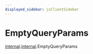 ```yaml
---
displayed_sidebar: jsClientSidebar
---
```



# EmptyQueryParams

[internal](../../admin_discounts/modules/admin_discounts.internal.mdx).[internal](../modules/admin_discounts.internal.internal.mdx).EmptyQueryParams

